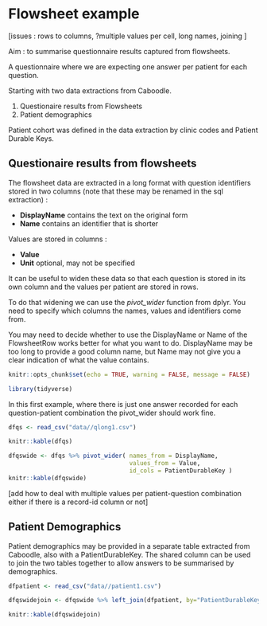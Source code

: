 # Flowsheet example

[issues : rows to columns, ?multiple values per cell, long names, joining ]

Aim : to summarise questionnaire results captured from flowsheets.

A questionnaire where we are expecting one answer per patient for each question.

Starting with two data extractions from Caboodle.

1. Questionaire results from Flowsheets
2. Patient demographics

Patient cohort was defined in the data extraction by clinic codes and Patient Durable Keys.

## Questionaire results from flowsheets

The flowsheet data are extracted in a long format with question identifiers stored in two columns (note that these may be renamed in the sql extraction) :

* **DisplayName** contains the text on the original form    
* **Name** contains an identifier that is shorter    

Values are stored in columns :

* **Value**
* **Unit** optional, may not be specified

It can be useful to widen these data so that each question is stored in its own column and the values per patient are stored in rows.

To do that widening we can use the *pivot_wider* function from dplyr. You need to specify which columns the names, values and identifiers come from.    

You may need to decide whether to use the DisplayName or Name of the FlowsheetRow works better for what you want to do. DisplayName may be too long to provide a good column name, but Name may not give you a clear indication of what the value contains. 

```r
knitr::opts_chunk$set(echo = TRUE, warning = FALSE, message = FALSE)

```

```r
library(tidyverse)
```

In this first example, where there is just one answer recorded for each question-patient combination the pivot_wider should work fine.

```r

dfqs <- read_csv("data//qlong1.csv")

knitr::kable(dfqs)

```

```r
dfqswide <- dfqs %>% pivot_wider( names_from = DisplayName, 
                                  values_from = Value, 
                                  id_cols = PatientDurableKey )
knitr::kable(dfqswide)

```

[add how to deal with multiple values per patient-question combination either if there is a record-id column or not]


## Patient Demographics

Patient demographics may be provided in a separate table extracted from Caboodle, also with a PatientDurableKey. The shared column can be used to join the two tables together to allow answers to be summarised by demographics.


```r

dfpatient <- read_csv("data//patient1.csv")

dfqswidejoin <- dfqswide %>% left_join(dfpatient, by="PatientDurableKey")

knitr::kable(dfqswidejoin)

```

